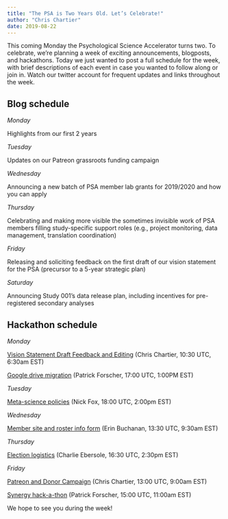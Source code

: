 ```yaml
---
title: "The PSA is Two Years Old. Let’s Celebrate!"
author: "Chris Chartier"
date: 2019-08-22
---
```


This coming Monday the Psychological Science Accelerator turns two. To
celebrate, we're planning a week of exciting announcements, blogposts,
and hackathons. Today we just wanted to post a full schedule for the
week, with brief descriptions of each event in case you wanted to follow
along or join in. Watch our twitter account for frequent updates and
links throughout the week.

## Blog schedule

*Monday*

Highlights from our first 2 years

*Tuesday*

Updates on our Patreon grassroots funding campaign

*Wednesday*

Announcing a new batch of PSA member lab grants for 2019/2020 and how
you can apply

*Thursday*

Celebrating and making more visible the sometimes invisible work of PSA
members filling study-specific support roles (e.g., project monitoring,
data management, translation coordination)

*Friday*

Releasing and soliciting feedback on the first draft of our vision
statement for the PSA (precursor to a 5-year strategic plan)

*Saturday*

Announcing Study 001's data release plan, including incentives for
pre-registered secondary analyses

## Hackathon schedule

*Monday*

[Vision Statement Draft Feedback and
Editing](https://docs.google.com/document/d/1aQys_HcgQLLay7ZBLLzrHU3ooN3v5I3QPuuLXP4-6-w/edit){target="_blank"}
(Chris Chartier, 10:30 UTC, 6:30am EST)

[Google drive
migration](https://docs.google.com/document/d/1p3q9BkQZsPeODG5Ykiob3DRaN7Cgc6ojmHeDoX46RRw/edit){target="_blank"}
(Patrick Forscher, 17:00 UTC, 1:00PM EST)

*Tuesday*

[Meta-science
policies](https://drive.google.com/open?id=1WNHspyaq98Max2PAVFll_vpkTDcK6dCstEoBZru-aaw){target="_blank"}
(Nick Fox, 18:00 UTC, 2:00pm EST)

*Wednesday*

[Member site and roster info
form](https://drive.google.com/open?id=1xHWDwRqGSnApEg8JyqP50Mvvw2afcgZoX5oO61Xz1lw){target="_blank"}
(Erin Buchanan, 13:30 UTC, 9:30am EST)

*Thursday*

[Election
logistics](https://drive.google.com/open?id=1De5w8g4I7VTEoS6bL6n-QO5HRLItAMC8cdl7w-TUnRQ){target="_blank"}
(Charlie Ebersole, 16:30 UTC, 2:30pm EST)

*Friday*

[Patreon and Donor
Campaign](https://docs.google.com/document/d/1yQlcSU3F8mF5FdxRWItKRHr9qm9lqMVdHn5x_gsf6lQ/edit?usp=sharing){target="_blank"}
(Chris Chartier, 13:00 UTC, 9:00am EST)

[Synergy
hack-a-thon](https://docs.google.com/document/d/1-Xvm0w8QvLdBYfaCS2LiHGTiJtwNO5yqVgoZ2fhGRXA/edit?usp=sharing){target="_blank"}
(Patrick Forscher, 15:00 UTC, 11:00am EST)

We hope to see you during the week!


